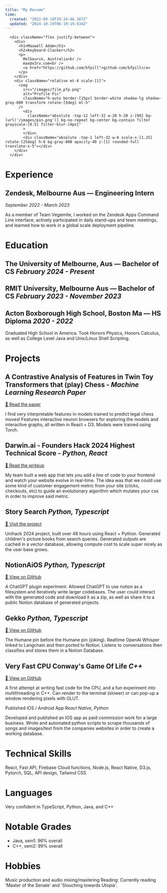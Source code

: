 ```yaml
---
title: "My Resume"
time:
  created: "2022-09-18T19:24:46.167Z"
  updated: "2024-10-19T06:19:19.634Z"
---
```


      <div className="flex justify-between">
        <div>
          <h1>Maxwell Adam</h1>
          <h2>Keyboard-Clacker</h2>
          <p>
            Melbource, Australia<br />
            max@v3rv.com<br />
            <a href="https://github.com/bfpill">github.com/bfpill</a>
          </p>
        </div>
        <div className="relative mt-4 scale-[1]">
          <img 
            src="/images/film_pfp.png" 
            alt="Profile Pic" 
            className="h-auto border-[15px] border-white shadow-lg shadow-gray-600 transform rotate-[5deg] ml-5"
          />
            <div 
              className="absolute -top-12 left-32 w-20 h-20 z-[99] bg-[url('/images/pin.png')] bg-no-repeat bg-center bg-contain filter grayscale-[0.5] filter-blur-[4px]"
            >   
            </div>
            <div className="absolute -top-1 left-32 w-6 scale-x-[1.25] rotate-[25deg] h-6 bg-gray-800 opacity-40 z-[1] rounded-full translate-x-5"></div>
        </div>
      </div>

# Experience

## Zendesk, Melbourne Aus — Engineering Intern
*September 2022 - March 2023*

As a member of Team Vegemite, I worked on the Zendesk Apps Command Line interface, actively participated in daily stand-ups and team meetings, and learned how to work in a global scale deployment pipeline.

# Education

## The University of Melbourne, Aus — Bachelor of CS   *February 2024 - Present*

## RMIT University, Melbourne Aus — Bachelor of CS  *February 2023 - November 2023*

## Acton Boxborough High School, Boston Ma — HS Diploma *2020 -  2022*

Graduated High School in America. Took Honors Physics, Honors Calculus, as well as College Level Java and Unix/Linux Shell Scripting.

# Projects

## A Contrastive Analysis of Features in Twin Toy Transformers that (play) Chess - *Machine Learning Research Paper*
[🔗 Read the paper](https://max.v3rv.com/papers/chess)

I find very interpretable features in models trained to predict legal chess moves! Features interactive neuron browsers for exploring the models and interactive graphs, all written in React + D3. Models were trained using Torch.


## Darwin.ai - Founders Hack 2024 Highest Technical Score - *Python, React*
[🔗 Read the writeup](https://max.v3rv.com/writing/darwin)

My team built a web app that lets you add a line of code to your frontend and watch your website evolve in real-time. The idea was that we could use some kind of customer engagement metric from your site (clicks, checkouts, etc) to guide an evolutionary algorithm which mutates your css in order to improve said metric.

## Story Search *Python, Typescript*
[🔗 Visit the project](https://unihack-2024-story-search.vercel.app)

Unihack 2024 project, built over 48 hours using React + Python. Generated children's picture books from search queries. Generated outputs are cached in a vector database, allowing compute cost to scale super nicely as the user base grows. 

## NotionAiOS *Python, Typescript*
[🔗 View on GitHub](https://quark-grin-e5c.notion.site/244fbd2336dc46d5a2612c7dc9609f67?v=1167f2242f9f487582b223ba4aa3c920)

A ChatGPT plugin experiment. Allowed ChatGPT to use notion as a filesystem and iteratively write larger codebases. The user could interact with the generated code and download it as a zip, as well as share it to a public Notion database of generated projects.  

## Gekko *Python, Typescript*
[🔗 View on GitHub](https://github.com/bfpill/Gekko)

The Humane pin before the Humane pin (joking). Realtime OpenAI Whisper linked to Langchain and then ported to Notion. Listens to conversations then classifies and stores them in a Notion Database.

## Very Fast CPU Conway's Game Of Life *C++*
[🔗 View on GitHub](https://github.com/bfpill/fast_life/tree/master)

A first attempt at writing fast code for the CPU, and a fun experiment into multithreading in C++.  Can render to the terminal (slower) or can pop-up a window rendering pixels with GLUT. 

Published IOS / Android App *React Native, Python*

Developed and published an IOS app as paid commission work for a large business. Wrote and automated python scripts to scrape thousands of songs and images/text from the companies websites in order to create a working database. 

# Technical Skills

React, Fast API, Firebase Cloud functions, Node.js, React Native, D3.js, Pytorch, SQL, API design, Tailwind CSS

# Languages

Very confident in TypeScript, Python, Java, and C++ 

# Notable Grades

- Java, sem1: 96% overall
- C++, sem2: 99% overall

# Hobbies 
Music production and audio mixing/mastering 
Reading: Currently reading 'Master of the Senate' and 'Slouching towards Utopia'.